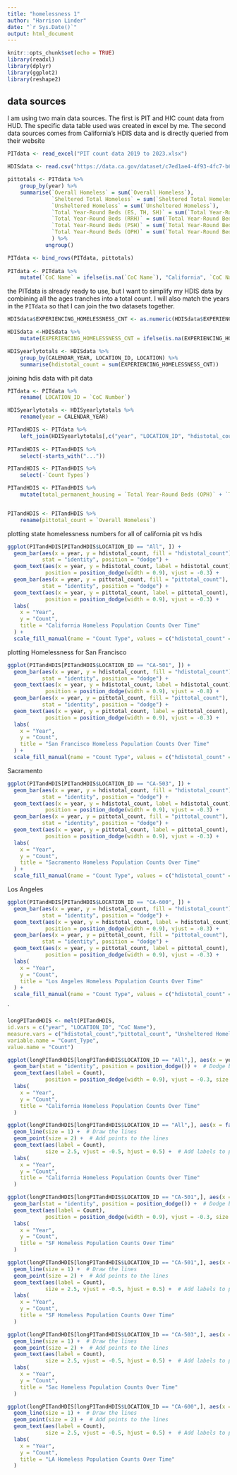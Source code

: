 ```yaml
---
title: "homelessness 1"
author: "Harrison Linder"
date: "`r Sys.Date()`"
output: html_document
---
```


```r
knitr::opts_chunk$set(echo = TRUE)
library(readxl)
library(dplyr)
library(ggplot2)
library(reshape2)
```

## data sources

I am using two main data sources. The first is PIT and HIC count data from HUD. The specific data table used was created in excel by me. The second data sources comes from California's HDIS data and is directly queried from their website

```r
PITdata <- read_excel("PIT count data 2019 to 2023.xlsx")

HDISdata <- read.csv("https://data.ca.gov/dataset/c7ed1ae4-4f93-4fc7-b603-3cd07a55d862/resource/b1a5ae24-5842-425c-b56c-aa90f8f1c767/download/homelessness-count-by-age.csv")
```

```r
pittotals <- PITdata %>%
    group_by(year) %>%
    summarise(`Overall Homeless` = sum(`Overall Homeless`), 
              `Sheltered Total Homeless` = sum(`Sheltered Total Homeless`),
              `Unsheltered Homeless` = sum(`Unsheltered Homeless`),
              `Total Year-Round Beds (ES, TH, SH)` = sum(`Total Year-Round Beds (ES, TH, SH)`),
              `Total Year-Round Beds (RRH)` = sum(`Total Year-Round Beds (RRH)`),
              `Total Year-Round Beds (PSH)` = sum(`Total Year-Round Beds (PSH)`),
              `Total Year-Round Beds (OPH)` = sum(`Total Year-Round Beds (OPH)`)
              ) %>%
            ungroup()

PITdata <- bind_rows(PITdata, pittotals) 
 
PITdata <- PITdata %>%
    mutate(`CoC Name` = ifelse(is.na(`CoC Name`), "California", `CoC Name`), `CoC Number` = ifelse(is.na(`CoC Number`), "All", `CoC Number`))

```

the PITdata is already ready to use, but I want to simplify my HDIS data by combining all the ages tranches into a total count. I will also match the years in the `PITdata` so that I can join the two datasets together.

```r
HDISdata$EXPERIENCING_HOMELESSNESS_CNT <- as.numeric(HDISdata$EXPERIENCING_HOMELESSNESS_CNT) # making the count a numeric vector instead of a character vector

HDISdata <-HDISdata %>%
    mutate(EXPERIENCING_HOMELESSNESS_CNT = ifelse(is.na(EXPERIENCING_HOMELESSNESS_CNT),0, EXPERIENCING_HOMELESSNESS_CNT))

HDISyearlytotals <- HDISdata %>%
    group_by(CALENDAR_YEAR, LOCATION_ID, LOCATION) %>%
    summarise(hdistotal_count = sum(EXPERIENCING_HOMELESSNESS_CNT))
```

joining hdis data with pit data

```r
PITdata <- PITdata %>%
    rename( LOCATION_ID = `CoC Number`)

HDISyearlytotals <- HDISyearlytotals %>%
    rename(year = CALENDAR_YEAR)

PITandHDIS <- PITdata %>%
    left_join(HDISyearlytotals[,c("year", "LOCATION_ID", "hdistotal_count")], by = c("year", "LOCATION_ID"))
    
PITandHDIS <- PITandHDIS %>%
    select(-starts_with("..."))

PITandHDIS <- PITandHDIS %>%
    select(-`Count Types`)

PITandHDIS <- PITandHDIS %>%
    mutate(total_permanent_housing = `Total Year-Round Beds (OPH)` + `Total Year-Round Beds (RRH)` + `Total Year-Round Beds (PSH)`)


PITandHDIS <- PITandHDIS %>%
    rename(pittotal_count = `Overall Homeless`)
```

plotting state homelessness numbers for all of california pit vs hdis

```r
ggplot(PITandHDIS[PITandHDIS$LOCATION_ID == "All", ]) +
  geom_bar(aes(x = year, y = hdistotal_count, fill = "hdistotal_count"), 
           stat = "identity", position = "dodge") +
  geom_text(aes(x = year, y = hdistotal_count, label = hdistotal_count), 
            position = position_dodge(width = 0.9), vjust = -0.3) +
  geom_bar(aes(x = year, y = pittotal_count, fill = "pittotal_count"), 
           stat = "identity", position = "dodge") +
  geom_text(aes(x = year, y = pittotal_count, label = pittotal_count), 
            position = position_dodge(width = 0.9), vjust = -0.3) +
  labs(
    x = "Year",
    y = "Count",
    title = "California Homeless Population Counts Over Time"
  ) +
  scale_fill_manual(name = "Count Type", values = c("hdistotal_count" = "yellow", "pittotal_count" = "blue"))

```

plotting Homelessness for San Francisco
```r
ggplot(PITandHDIS[PITandHDIS$LOCATION_ID == "CA-501", ]) +
  geom_bar(aes(x = year, y = hdistotal_count, fill = "hdistotal_count"), 
           stat = "identity", position = "dodge") +
  geom_text(aes(x = year, y = hdistotal_count, label = hdistotal_count), 
            position = position_dodge(width = 0.9), vjust = -0.8) +
  geom_bar(aes(x = year, y = pittotal_count, fill = "pittotal_count"), 
           stat = "identity", position = "dodge") +
  geom_text(aes(x = year, y = pittotal_count, label = pittotal_count), 
            position = position_dodge(width = 0.9), vjust = -0.3) +
  labs(
    x = "Year",
    y = "Count",
    title = "San Francisco Homeless Population Counts Over Time"
  ) +
  scale_fill_manual(name = "Count Type", values = c("hdistotal_count" = "yellow", "pittotal_count" = "blue"))
```
Sacramento
```r
ggplot(PITandHDIS[PITandHDIS$LOCATION_ID == "CA-503", ]) +
  geom_bar(aes(x = year, y = hdistotal_count, fill = "hdistotal_count"), 
           stat = "identity", position = "dodge") +
  geom_text(aes(x = year, y = hdistotal_count, label = hdistotal_count), 
            position = position_dodge(width = 0.9), vjust = -0.3) +
  geom_bar(aes(x = year, y = pittotal_count, fill = "pittotal_count"), 
           stat = "identity", position = "dodge") +
  geom_text(aes(x = year, y = pittotal_count, label = pittotal_count), 
            position = position_dodge(width = 0.9), vjust = -0.3) +
  labs(
    x = "Year",
    y = "Count",
    title = "Sacramento Homeless Population Counts Over Time"
  ) +
  scale_fill_manual(name = "Count Type", values = c("hdistotal_count" = "yellow", "pittotal_count" = "blue"))
```
Los Angeles
```r
ggplot(PITandHDIS[PITandHDIS$LOCATION_ID == "CA-600", ]) +
  geom_bar(aes(x = year, y = hdistotal_count, fill = "hdistotal_count"), 
           stat = "identity", position = "dodge") +
  geom_text(aes(x = year, y = hdistotal_count, label = hdistotal_count), 
            position = position_dodge(width = 0.9), vjust = -0.3) +
  geom_bar(aes(x = year, y = pittotal_count, fill = "pittotal_count"), 
           stat = "identity", position = "dodge") +
  geom_text(aes(x = year, y = pittotal_count, label = pittotal_count), 
            position = position_dodge(width = 0.9), vjust = -0.3) +
  labs(
    x = "Year",
    y = "Count",
    title = "Los Angeles Homeless Population Counts Over Time"
  ) +
  scale_fill_manual(name = "Count Type", values = c("hdistotal_count" = "yellow", "pittotal_count" = "blue"))
```
`
```r
longPITandHDIS <- melt(PITandHDIS,
id.vars = c("year", "LOCATION_ID", "CoC Name"),
measure.vars = c("hdistotal_count","pittotal_count", "Unsheltered Homeless", "Sheltered Total Homeless",  "Total Year-Round Beds (ES, TH, SH)", "total_permanent_housing"),
variable.name = "Count_Type",
value.name = "Count")
```

```r
ggplot(longPITandHDIS[longPITandHDIS$LOCATION_ID == "All",], aes(x = year, y = Count, fill = Count_Type)) +
  geom_bar(stat = "identity", position = position_dodge()) +  # Dodge bars side by side
  geom_text(aes(label = Count), 
            position = position_dodge(width = 0.9), vjust = -0.3, size = 2.5) +  # Add labels above bars
  labs(
    x = "Year",
    y = "Count",
    title = "California Homeless Population Counts Over Time"
  ) 

ggplot(longPITandHDIS[longPITandHDIS$LOCATION_ID == "All",], aes(x = factor(year), y = Count, color = Count_Type, group = Count_Type)) +
  geom_line(size = 1) +  # Draw the lines
  geom_point(size = 2) +  # Add points to the lines
  geom_text(aes(label = Count), 
            size = 2.5, vjust = -0.5, hjust = 0.5) +  # Add labels to points
  labs(
    x = "Year",
    y = "Count",
    title = "California Homeless Population Counts Over Time"
  )
```
```r
ggplot(longPITandHDIS[longPITandHDIS$LOCATION_ID == "CA-501",], aes(x = year, y = Count, fill = Count_Type)) +
  geom_bar(stat = "identity", position = position_dodge()) +  # Dodge bars side by side
  geom_text(aes(label = Count), 
            position = position_dodge(width = 0.9), vjust = -0.3, size = 2.5) +  # Add labels above bars
  labs(
    x = "Year",
    y = "Count",
    title = "SF Homeless Population Counts Over Time"
  ) 

ggplot(longPITandHDIS[longPITandHDIS$LOCATION_ID == "CA-501",], aes(x = factor(year), y = Count, color = Count_Type, group = Count_Type)) +
  geom_line(size = 1) +  # Draw the lines
  geom_point(size = 2) +  # Add points to the lines
  geom_text(aes(label = Count), 
            size = 2.5, vjust = -0.5, hjust = 0.5) +  # Add labels to points
  labs(
    x = "Year",
    y = "Count",
    title = "SF Homeless Population Counts Over Time"
  )
```
```r
ggplot(longPITandHDIS[longPITandHDIS$LOCATION_ID == "CA-503",], aes(x = factor(year), y = Count, color = Count_Type, group = Count_Type)) +
  geom_line(size = 1) +  # Draw the lines
  geom_point(size = 2) +  # Add points to the lines
  geom_text(aes(label = Count), 
            size = 2.5, vjust = -0.5, hjust = 0.5) +  # Add labels to points
  labs(
    x = "Year",
    y = "Count",
    title = "Sac Homeless Population Counts Over Time"
  )
```
```r
ggplot(longPITandHDIS[longPITandHDIS$LOCATION_ID == "CA-600",], aes(x = factor(year), y = Count, color = Count_Type, group = Count_Type)) +
  geom_line(size = 1) +  # Draw the lines
  geom_point(size = 2) +  # Add points to the lines
  geom_text(aes(label = Count), 
            size = 2.5, vjust = -0.5, hjust = 0.5) +  # Add labels to points
  labs(
    x = "Year",
    y = "Count",
    title = "LA Homeless Population Counts Over Time"
  )
```

